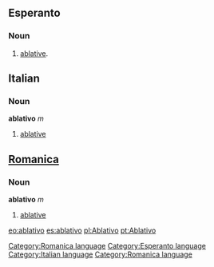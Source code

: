 ==Esperanto==
===Noun===
# [[ablative]].
==Italian==
===Noun===
'''ablativo''' ''m''
# [[ablative]]
==[[Romanica]]==
[[Category:Romanica language]]
===Noun===
'''ablativo''' ''m''
#[[ablative]]

{{Universala Vortaro}}
[[eo:ablativo]]
[[es:ablativo]]
[[pl:Ablativo]]
[[pt:Ablativo]]

[[Category:Esperanto language]]
[[Category:Italian language]]
[[Category:Romanica language]]